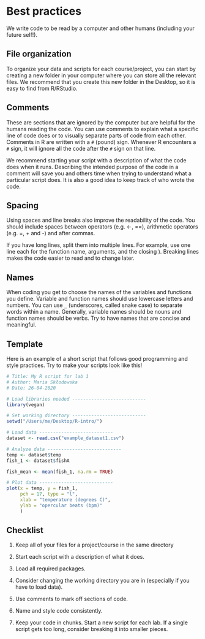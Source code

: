 # Best practices {#style}

We write code to be read by a computer and other humans (including your future self!).

## File organization

To organize your data and scripts for each course/project, you can start by creating a new folder in your computer where you can store all the relevant files. We recommend that you create this new folder in the Desktop, so it is easy to find from R/RStudio.

## Comments

These are sections that are ignored by the computer but are helpful for the humans reading the code. You can use comments to explain what a specific line of code does or to visually separate parts of code from each other. Comments in R are written with a `#` (pound) sign. Whenever R encounters a `#` sign, it will ignore all the code after the `#` sign on that line. 

We recommend starting your script with a description of what the code does when it runs. Describing the intended purpose of the code in a comment will save you and others time when trying to understand what a particular script does. It is also a good idea to keep track of who wrote the code. 


## Spacing

Using spaces and line breaks also improve the readability of the code. You should include spaces between operators (e.g. <-, ==), arithmetic operators (e.g. =, + and -) and after commas. 

If you have long lines, split them into multiple lines. For example, use one line each for the function name, arguments, and the closing ). Breaking lines makes the code easier to read and to change later.

## Names

When coding you get to choose the names of the variables and functions you define. Variable and function names should use lowercase letters and numbers. You can use `_` (underscores, called snake case) to separate words within a name. Generally, variable names should be nouns and function names should be verbs. Try to have names that are concise and meaningful.

## Template

Here is an example of a short script that follows good programming and style practices. Try to make your scripts look like this!

```r
# Title: My R script for lab 1
# Author: Maria Skłodowska
# Date: 26-04-2020

# Load libraries needed ---------------------------
library(vegan)

# Set working directory ---------------------------
setwd("/Users/me/Desktop/R-intro/")

# Load data ---------------------------
dataset <- read.csv("example_dataset1.csv")

# Analyze data ---------------------------
temp <- dataset$temp
fish_1 <- dataset$fishA

fish_mean <- mean(fish_1, na.rm = TRUE)

# Plot data ---------------------------
plot(x = temp, y = fish_1, 
     pch = 17, type = "l", 
     xlab = "temperature (degrees C)", 
     ylab = "opercular beats (bpm)"
     )
```

## Checklist

1. Keep all of your files for a project/course in the same directory

1. Start each script with a description of what it does.

1. Load all required packages.

1. Consider changing the working directory you are in (especially if you have to load data).

1. Use comments to mark off sections of code.

1. Name and style code consistently.

1. Keep your code in chunks. Start a new script for each lab. If a single script gets too long, consider breaking it into smaller pieces.
